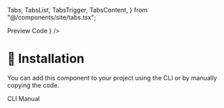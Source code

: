   Tabs,
  TabsList,
  TabsTrigger,
  TabsContent,
} from "@/components/site/tabs.tsx";


<Tabs defaultValue="preview" className="">
  <TabsList>
    <TabsTrigger value="preview">Preview</TabsTrigger>
    <TabsTrigger value="code">Code</TabsTrigger>
  </TabsList>
  <TabsContent value="preview">
    <ComponentRenderer component={<Dock />} />
  </TabsContent>
  <TabsContent value="code">
    <CodeBlock filePath="src/app/docs/dock/dock.tsx" />
  </TabsContent>
</Tabs>

# 🚀 Installation
You can add this component to your project using the CLI or by manually copying the code.

<Tabs defaultValue="cli" className="">
  <TabsList>
    <TabsTrigger value="cli">CLI</TabsTrigger>
    <TabsTrigger value="manual">Manual</TabsTrigger>
  </TabsList>
  <TabsContent value="cli">
    <Cli command={`add dock.json`} />
  </TabsContent>

  <TabsContent value="manual">
    <CodeBlock filePath="src/app/docs/dock/dock.tsx" />
  </TabsContent>
</Tabs>
